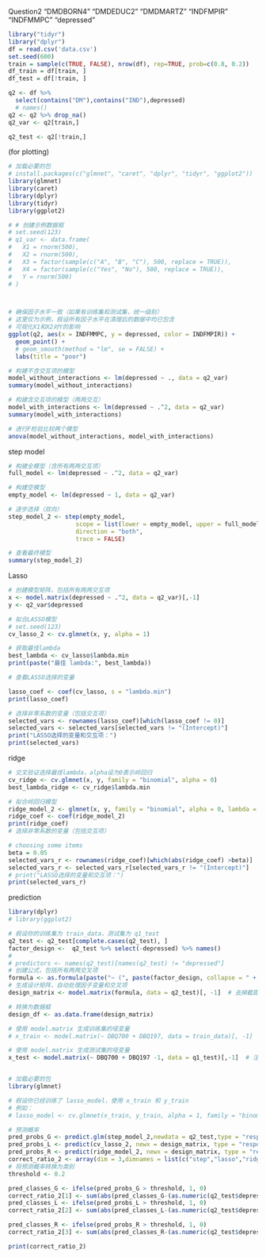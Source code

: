 
Question2  "DMDBORN4"  "DMDEDUC2"  "DMDMARTZ"  "INDFMPIR"  "INDFMMPC"  "depressed"
```r
library("tidyr")
library("dplyr")
df = read.csv('data.csv')
set.seed(600)
train = sample(c(TRUE, FALSE), nrow(df), rep=TRUE, prob=c(0.8, 0.2))
df_train = df[train, ]
df_test = df[!train, ]

q2 <- df %>%
  select(contains("DM"),contains("IND"),depressed)
  # names()
q2 <- q2 %>% drop_na()
q2_var <- q2[train,]

q2_test <- q2[!train,]
```

(for plotting)
```r
# 加载必要的包
# install.packages(c("glmnet", "caret", "dplyr", "tidyr", "ggplot2"))
library(glmnet)
library(caret)
library(dplyr)
library(tidyr)
library(ggplot2)

# # 创建示例数据框
# set.seed(123)
# q1_var <- data.frame(
#   X1 = rnorm(500),
#   X2 = rnorm(500),
#   X3 = factor(sample(c("A", "B", "C"), 500, replace = TRUE)),
#   X4 = factor(sample(c("Yes", "No"), 500, replace = TRUE)),
#   Y = rnorm(500)
# )



# 确保因子水平一致（如果有训练集和测试集，统一级别）
# 这里仅为示例，假设所有因子水平在清理后的数据中均已包含
# 可视化X1和X2对Y的影响
ggplot(q2, aes(x = INDFMMPC, y = depressed, color = INDFMPIR)) +
  geom_point() +
  # geom_smooth(method = "lm", se = FALSE) +
  labs(title = "poor")


```


```r
# 构建不含交互项的模型
model_without_interactions <- lm(depressed ~ ., data = q2_var)
summary(model_without_interactions)

# 构建含交互项的模型（两两交互）
model_with_interactions <- lm(depressed ~ .^2, data = q2_var)
summary(model_with_interactions)

# 进行F检验比较两个模型
anova(model_without_interactions, model_with_interactions)
```
step model

```r
# 构建全模型（含所有两两交互项）
full_model <- lm(depressed ~ .^2, data = q2_var)

# 构建空模型
empty_model <- lm(depressed ~ 1, data = q2_var)

# 逐步选择（双向）
step_model_2 <- step(empty_model, 
                   scope = list(lower = empty_model, upper = full_model), 
                   direction = "both", 
                   trace = FALSE)

# 查看最终模型
summary(step_model_2)

```

Lasso
```r
# 创建模型矩阵，包括所有两两交互项
x <- model.matrix(depressed ~ .^2, data = q2_var)[,-1]
y <- q2_var$depressed

# 拟合LASSO模型
# set.seed(123)
cv_lasso_2 <- cv.glmnet(x, y, alpha = 1)

# 获取最佳lambda
best_lambda <- cv_lasso$lambda.min
print(paste("最佳 lambda:", best_lambda))

# 查看LASSO选择的变量

lasso_coef <- coef(cv_lasso, s = "lambda.min")
print(lasso_coef)

# 选择非零系数的变量（包括交互项）
selected_vars <- rownames(lasso_coef)[which(lasso_coef != 0)]
selected_vars <- selected_vars[selected_vars != "(Intercept)"]
print("LASSO选择的变量和交互项：")
print(selected_vars)
```
ridge
```r
# 交叉验证选择最佳lambda，alpha设为0表示岭回归
cv_ridge <- cv.glmnet(x, y, family = "binomial", alpha = 0)
best_lambda_ridge <- cv_ridge$lambda.min

# 拟合岭回归模型
ridge_model_2 <- glmnet(x, y, family = "binomial", alpha = 0, lambda = best_lambda_ridge)
ridge_coef <- coef(ridge_model_2)
print(ridge_coef)
# 选择非零系数的变量（包括交互项）

# choosing some items
beta = 0.05
selected_vars_r <- rownames(ridge_coef)[which(abs(ridge_coef) >beta)]
selected_vars_r <- selected_vars_r[selected_vars_r != "(Intercept)"]
# print("LASSO选择的变量和交互项：")
print(selected_vars_r)
```
prediction
```r
library(dplyr)
# library(ggplot2)

# 假设你的训练集为 train_data，测试集为 q1_test
q2_test <- q2_test[complete.cases(q2_test), ]
factor_design <-  q2_test %>% select(-depressed) %>% names()
#   
# predictors <- names(q2_test)[names(q2_test) != "depressed"]
# 创建公式，包括所有两两交叉项
formula <- as.formula(paste("~ (", paste(factor_design, collapse = " + "), ")^2"))
# 生成设计矩阵，自动处理因子变量和交叉项
design_matrix <- model.matrix(formula, data = q2_test)[, -1]  # 去掉截距列

# 转换为数据框
design_df <- as.data.frame(design_matrix)

# 使用 model.matrix 生成训练集的哑变量
# x_train <- model.matrix(~ DBQ700 + DBQ197, data = train_data)[, -1]  # 去掉截距

# 使用 model.matrix 生成测试集的哑变量
x_test <- model.matrix(~ DBQ700 + DBQ197 -1, data = q1_test)[,-1]  # 注意：不需要包含响应变量


# 加载必要的包
library(glmnet)

# 假设你已经训练了 lasso_model，使用 x_train 和 y_train
# 例如：
# lasso_model <- cv.glmnet(x_train, y_train, alpha = 1, family = "binomial")

# 预测概率
pred_probs_G <- predict.glm(step_model_2,newdata = q2_test,type = "response")
pred_probs_L <- predict(cv_lasso_2, newx = design_matrix, type = "response")
pred_probs_R <- predict(ridge_model_2, newx = design_matrix, type = "response")
correct_ratio_2 <- array(dim = 3,dimnames = list(c("step","lasso","ridge")))
# 将预测概率转换为类别
threshold <- 0.2

pred_classes_G <- ifelse(pred_probs_G > threshold, 1, 0)
correct_ratio_2[1] <- sum(abs(pred_classes_G-(as.numeric(q2_test$depressed))))/length(pred_classes_G)
pred_classes_L <- ifelse(pred_probs_L > threshold, 1, 0)
correct_ratio_2[2] <- sum(abs(pred_classes_L-(as.numeric(q2_test$depressed))))/length(pred_classes_L)

pred_classes_R <- ifelse(pred_probs_R > threshold, 1, 0)
correct_ratio_2[3] <- sum(abs(pred_classes_R-(as.numeric(q2_test$depressed))))/length(pred_classes_R)

print(correct_ratio_2)

```

